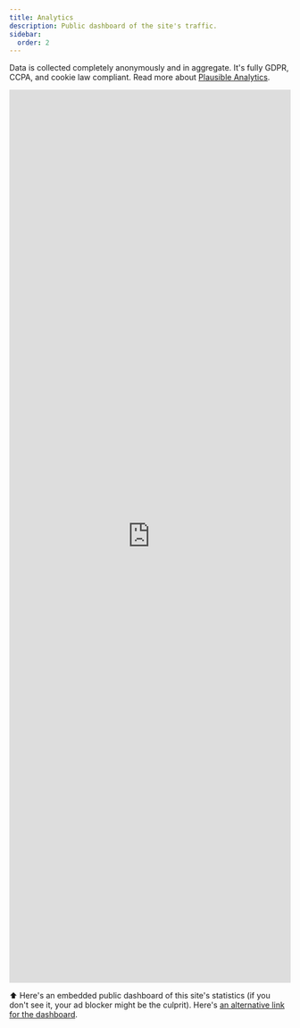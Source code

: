 ```yaml
---
title: Analytics
description: Public dashboard of the site's traffic.
sidebar:
  order: 2
---
```


Data is collected completely anonymously and in aggregate.  It's fully GDPR, CCPA, and cookie law compliant. Read more about [Plausible Analytics](https://plausible.io/privacy-focused-web-analytics).

<iframe plausible-embed src="https://plausible.io/share/engr103.alexulbrich.com?auth=TxXMKhSc_ZIke1uAbavNs&embed=true&theme=system&background=transparent" scrolling="no" frameborder="0" loading="lazy" style="width: 1px; min-width: 100%; height: 1600px;"></iframe>
<script async src="https://plausible.io/js/embed.host.js"></script>

⬆️ Here's an embedded public dashboard of this site's statistics (if you don't see it, your ad blocker might be the culprit). Here's [an alternative link for the dashboard](https://plausible.io/engr103.alexulbrich.com/).